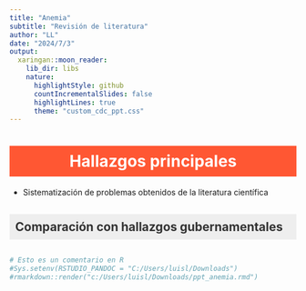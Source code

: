 ```yaml
---
title: "Anemia"
subtitle: "Revisión de literatura"
author: "LL"
date: "2024/7/3"
output:
  xaringan::moon_reader:
    lib_dir: libs
    nature:
      highlightStyle: github
      countIncrementalSlides: false
      highlightLines: true
      theme: "custom_cdc_ppt.css"
---
```

<!-- Inicio del Slide 1 -->
<div class="remark-slide-content">
<style>
/* Estilos para los títulos */
.slide1 h1 {
  color: #FFFFFF; /* Blanco */
  background-color: #FF5733; /* Fondo naranja */
  padding: 10px;
  text-align: center;
}
.slide2 h2 {
  color: #333333; /* Gris oscuro */
  background-color: #EEEEEE; /* Fondo gris claro */
  padding: 10px;
  text-align: left;
}
</style>
<div class="slide1">
  <!-- h1 para título slide 1 -->
  <h1>Hallazgos principales</h1>
  <p>- Sistematización de problemas obtenidos de la literatura científica</p>
</div>
<!-- Fin del Slide 1 -->
---
<!-- Inicio del Slide 2 -->
<div class="slide2">
  <!-- Uh1 para título slide 2, pero con estilos diferentes -->
  <h2>Comparación con hallazgos gubernamentales</h2>
</div>
<!-- Fin del Slide 2 -->
---
```r
# Esto es un comentario en R
#Sys.setenv(RSTUDIO_PANDOC = "C:/Users/luisl/Downloads")
#rmarkdown::render("c:/Users/luisl/Downloads/ppt_anemia.rmd")
```
